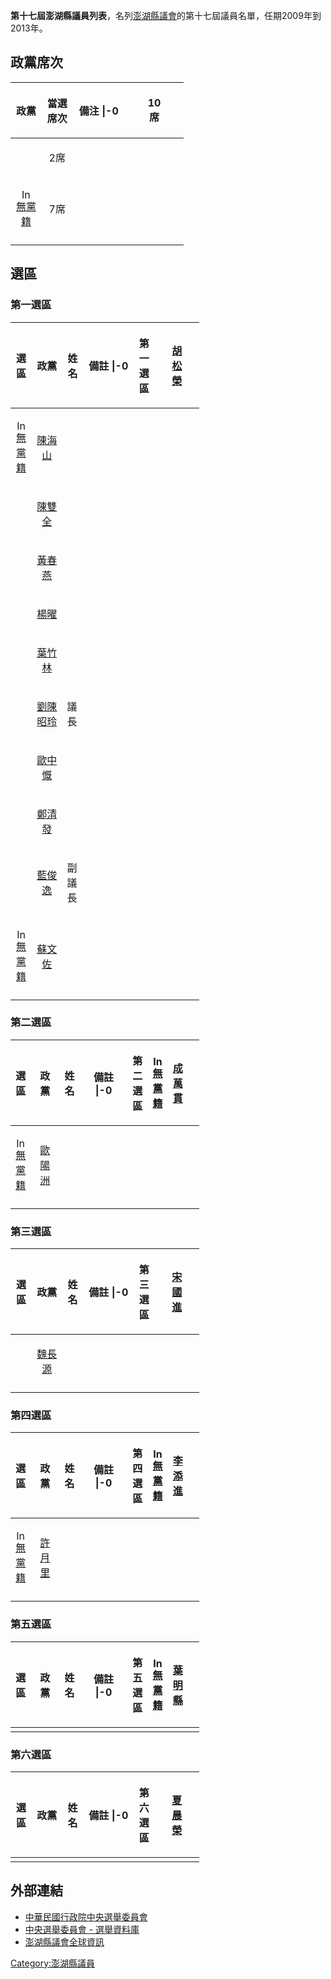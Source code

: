 '''第十七屆澎湖縣議員列表'''，名列[[澎湖縣議會|澎湖縣議會]]的第十七屆議員名單，任期2009年到2013年。

== 政黨席次 ==
{| class="wikitable" width=55%
!width=15%|政黨 !!width=15%|當選席次 !!width=25%|備注
|-0
| align="center"|{{Kmt|16px}}||align="center"|10席||align="center"|
|-
| align="center"|{{Dpp|16px}}||align="center"|2席||align="center"|
|-
| align="center"|[[File:Independent_candidate_icon_(TW).svg|16px]] [[無黨籍|無黨籍]]||align="center"|7席||align="center"|
|-
|}

== 選區 ==
=== 第一選區 ===
{| class="wikitable" width=60%
!width=10%|選區 !!width=15%|政黨 !!width=10%|姓名 !!width=25%|備註
|-0
| rowspan="11" align="center"|第一選區||align="center"|{{Kmt|16px}}||align="center"|[[胡松榮|胡松榮]]||
|-
| align="center"|[[File:Independent_candidate_icon_(TW).svg|16px]] [[無黨籍|無黨籍]]||align="center"|[[陳海山_(政治人物)|陳海山]]||
|-
| align="center"|{{Kmt|16px}}||align="center"|[[陳雙全|陳雙全]]||
|-
| align="center"|{{Dpp|16px}}||align="center"|[[黃春燕|黃春燕]]||
|-
| align="center"|{{Dpp|16px}}||align="center"|[[楊曜|楊曜]]||
|-
| align="center"|{{Kmt|16px}}||align="center"|[[葉竹林|葉竹林]]||
|-
| align="center"|{{Kmt|16px}}||align="center"|[[劉陳昭玲|劉陳昭玲]]||議長
|-
| align="center"|{{Kmt|16px}}||align="center"|[[歐中慨|歐中慨]]||
|-
| align="center"|{{Kmt|16px}}||align="center"|[[鄭清發|鄭清發]]||
|-
| align="center"|{{Kmt|16px}}||align="center"|[[藍俊逸|藍俊逸]]||副議長
|-
| align="center"|[[File:Independent_candidate_icon_(TW).svg|16px]] [[無黨籍|無黨籍]]||align="center"|[[蘇文佐|蘇文佐]]||
|-
|}

=== 第二選區 ===
{| class="wikitable" width=60%
!width=10%|選區 !!width=15%|政黨 !!width=10%|姓名 !!width=25%|備註
|-0
| rowspan="2" align="center"|第二選區||align="center"|[[File:Independent_candidate_icon_(TW).svg|16px]] [[無黨籍|無黨籍]]||align="center"|[[成萬貫|成萬貫]]||
|-
| align="center"|[[File:Independent_candidate_icon_(TW).svg|16px]] [[無黨籍|無黨籍]]||align="center"|[[歐陽洲|歐陽洲]]||
|-
|}

=== 第三選區 ===
{| class="wikitable" width=60%
!width=10%|選區 !!width=15%|政黨 !!width=10%|姓名 !!width=25%|備註
|-0
| rowspan="2" align="center"|第三選區||align="center"|{{Kmt|16px}}||align="center"|[[宋國進|宋國進]]||
|-
| align="center"|{{Kmt|16px}}||align="center"|[[魏長源|魏長源]]||
|-
|}

=== 第四選區 ===
{| class="wikitable" width=60%
!width=10%|選區 !!width=15%|政黨 !!width=10%|姓名 !!width=25%|備註
|-0
| rowspan="2" align="center"|第四選區||align="center"|[[File:Independent_candidate_icon_(TW).svg|16px]] [[無黨籍|無黨籍]]||align="center"|[[李添進|李添進]]||
|-
| align="center"|[[File:Independent_candidate_icon_(TW).svg|16px]] [[無黨籍|無黨籍]]||align="center"|[[許月里|許月里]]||
|-
|}

=== 第五選區 ===
{| class="wikitable" width=60%
!width=10%|選區 !!width=15%|政黨 !!width=10%|姓名 !!width=25%|備註
|-0
| align="center"|第五選區||align="center"|[[File:Independent_candidate_icon_(TW).svg|16px]] [[無黨籍|無黨籍]]||align="center"|[[葉明縣|葉明縣]]||
|-
|}

=== 第六選區 ===
{| class="wikitable" width=60%
!width=10%|選區 !!width=15%|政黨 !!width=10%|姓名 !!width=25%|備註
|-0
| align="center"|第六選區||align="center"|{{Kmt|16px}}||align="center"|[[夏晨榮|夏晨榮]]||
|-
|}

== 外部連結 ==
* [http://www.cec.gov.tw 中華民國行政院中央選舉委員會] {{Wayback|url=http://www.cec.gov.tw/ |date=20200906141109 }}
* [https://web.archive.org/web/20040908044807/http://210.69.23.140/cec/cechead.asp 中央選舉委員會 - 選舉資料庫]
* [http://www.phcouncil.gov.tw 澎湖縣議會全球資訊] {{Wayback|url=http://www.phcouncil.gov.tw/ |date=20120307134633 }}

[[Category:澎湖縣議員|Category:澎湖縣議員]]